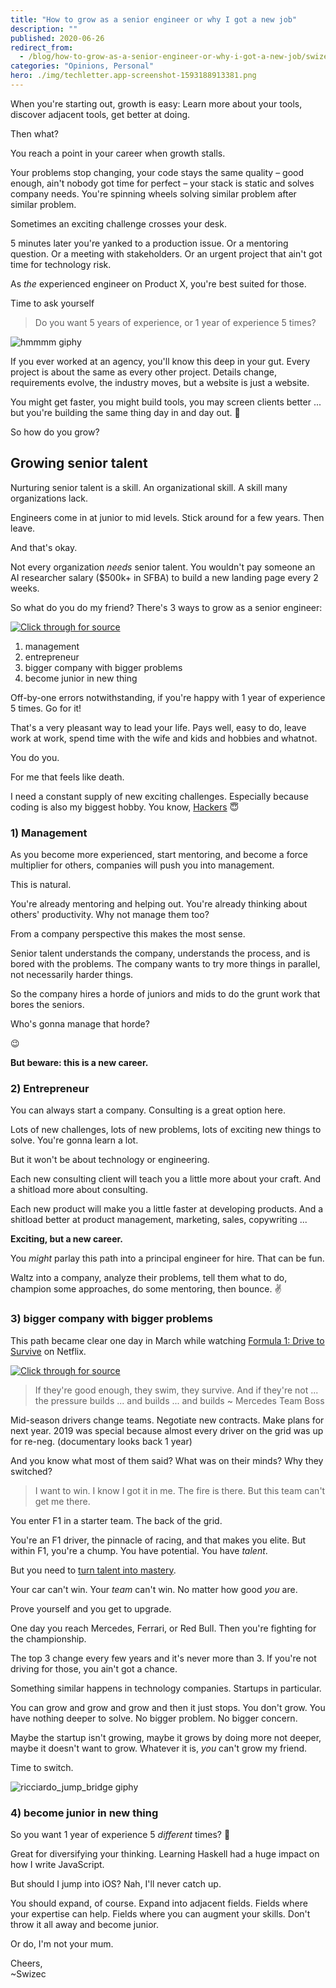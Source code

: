 ```yaml
---
title: "How to grow as a senior engineer or why I got a new job"
description: ""
published: 2020-06-26
redirect_from:
  - /blog/how-to-grow-as-a-senior-engineer-or-why-i-got-a-new-job/swizec/9438
categories: "Opinions, Personal"
hero: ./img/techletter.app-screenshot-1593188913381.png
---
```


When you're starting out, growth is easy: Learn more about your tools, discover adjacent tools, get better at doing.

Then what?

You reach a point in your career when growth stalls.

Your problems stop changing, your code stays the same quality – good enough, ain't nobody got time for perfect – your stack is static and solves company needs. You're spinning wheels solving similar problem after similar problem.

Sometimes an exciting challenge crosses your desk.

5 minutes later you're yanked to a production issue. Or a mentoring question. Or a meeting with stakeholders. Or an urgent project that ain't got time for technology risk.

As _the_ experienced engineer on Product X, you're best suited for those.

Time to ask yourself

> Do you want 5 years of experience, or 1 year of experience 5 times?

![hmmmm giphy](./img/media-y3QOvy7xxMwKI-giphy.gif)

If you ever worked at an agency, you'll know this deep in your gut. Every project is about the same as every other project. Details change, requirements evolve, the industry moves, but a website is just a website.

You might get faster, you might build tools, you may screen clients better ... but you're building the same thing day in and day out. 🥱

So how do you grow?

## Growing senior talent

Nurturing senior talent is a skill. An organizational skill. A skill many organizations lack.

Engineers come in at junior to mid levels. Stick around for a few years. Then leave.

And that's okay.

Not every organization _needs_ senior talent. You wouldn't pay someone an AI researcher salary ($500k+ in SFBA) to build a new landing page every 2 weeks.

So what do you do my friend? There's 3 ways to grow as a senior engineer:

[![Click through for source](./img/techletter.app-screenshot-1593188913381.png)](https://twitter.com/Swizec/status/1275829781259358213)

1.  management
2.  entrepreneur
3.  bigger company with bigger problems
4.  become junior in new thing

Off-by-one errors notwithstanding, if you're happy with 1 year of experience 5 times. Go for it!

That's a very pleasant way to lead your life. Pays well, easy to do, leave work at work, spend time with the wife and kids and hobbies and whatnot.

You do you.

For me that feels like death.

I need a constant supply of new exciting challenges. Especially because coding is also my biggest hobby. You know, [Hackers](https://swizec.com/blog/hackers/swizec/9435) 😇

### 1) Management

As you become more experienced, start mentoring, and become a force multiplier for others, companies will push you into management.

This is natural.

You're already mentoring and helping out. You're already thinking about others' productivity. Why not manage them too?

From a company perspective this makes the most sense.

Senior talent understands the company, understands the process, and is bored with the problems. The company wants to try more things in parallel, not necessarily harder things.

So the company hires a horde of juniors and mids to do the grunt work that bores the seniors.

Who's gonna manage that horde?

😉

**But beware: this is a new career.**

### 2) Entrepreneur

You can always start a company. Consulting is a great option here.

Lots of new challenges, lots of new problems, lots of exciting new things to solve. You're gonna learn a lot.

But it won't be about technology or engineering.

Each new consulting client will teach you a little more about your craft. And a shitload more about consulting.

Each new product will make you a little faster at developing products. And a shitload better at product management, marketing, sales, copywriting ...

**Exciting, but a new career.**

You _might_ parlay this path into a principal engineer for hire. That can be fun.

Waltz into a company, analyze their problems, tell them what to do, champion some approaches, do some mentoring, then bounce. ✌️

### 3) bigger company with bigger problems

This path became clear one day in March while watching [Formula 1: Drive to Survive](https://en.wikipedia.org/wiki/Formula_1:_Drive_to_Survive) on Netflix.

[![Click through for source](./img/techletter.app-screenshot-1593188915380.png)](https://www.youtube.com/watch?v=OEY3Q43aE_c)

> If they're good enough, they swim, they survive. And if they're not ... the pressure builds ... and builds ... and builds ~ Mercedes Team Boss

Mid-season drivers change teams. Negotiate new contracts. Make plans for next year. 2019 was special because almost every driver on the grid was up for re-neg. (documentary looks back 1 year)

And you know what most of them said? What was on their minds? Why they switched?

> I want to win. I know I got it in me. The fire is there. But this team can't get me there.

You enter F1 in a starter team. The back of the grid.

You're an F1 driver, the pinnacle of racing, and that makes you elite. But within F1, you're a chump. You have potential. You have _talent_.

But you need to [turn talent into mastery](https://swizec.com/blog/what-makes-you-a-true-master/swizec/9247).

Your car can't win. Your _team_ can't win. No matter how good _you_ are.

Prove yourself and you get to upgrade.

One day you reach Mercedes, Ferrari, or Red Bull. Then you're fighting for the championship.

The top 3 change every few years and it's never more than 3. If you're not driving for those, you ain't got a chance.

Something similar happens in technology companies. Startups in particular.

You can grow and grow and grow and then it just stops. You don't grow. You have nothing deeper to solve. No bigger problem. No bigger concern.

Maybe the startup isn't growing, maybe it grows by doing more not deeper, maybe it doesn't want to grow. Whatever it is, _you_ can't grow my friend.

Time to switch.

![ricciardo_jump_bridge giphy](./img/media-oQtHOjlaueMlW-giphy.gif)

### 4) become junior in new thing

So you want 1 year of experience 5 _different_ times? 🤨

Great for diversifying your thinking. Learning Haskell had a huge impact on how I write JavaScript.

But should I jump into iOS? Nah, I'll never catch up.

You should expand, of course. Expand into adjacent fields. Fields where your expertise can help. Fields where you can augment your skills. Don't throw it all away and become junior.

Or do, I'm not your mum.

Cheers,  
~Swizec
